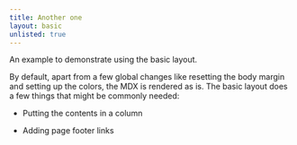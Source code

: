 ```yaml
---
title: Another one
layout: basic
unlisted: true
---
```


An example to demonstrate using the basic layout.

By default, apart from a few global changes like resetting the body margin and
setting up the colors, the MDX is rendered as is. The basic layout does a few
things that might be commonly needed:

-   Putting the contents in a column

-   Adding page footer links
